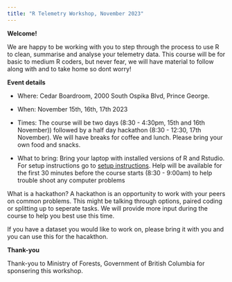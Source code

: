 ```yaml
---
title: "R Telemetry Workshop, November 2023"
---
```


**Welcome!**

We are happy to be working with you to step through the process to use R to clean, summarise and analyse your telemetry data.
This course will be for basic to medium R coders, but never fear, we will have material to follow along with and to take home so dont worry!

**Event details**

- Where: Cedar Boardroom, 2000 South Ospika Blvd, Prince George.

- When: November 15th, 16th, 17th 2023

- Times: The course will be two days (8:30 - 4:30pm, 15th and 16th November)) followed by a half day hackathon (8:30 - 12:30, 17th November). We will have breaks for coffee and lunch. Please bring your own food and snacks. 

- What to bring: Bring your laptop with installed versions of R and Rstudio. For setup instructions go to [setup instructions](00-intro-setup.qmd). Help will be available for the first 30 minutes before the course starts (8:30 - 9:00am) to help trouble shoot any computer problems


What is a hackathon? 
A hackathon is an opportunity to work with your peers on common problems. This might be talking through options, paired coding or splitting up to seperate tasks. We will provide more input during the course to help you best use this time. 

If you have a dataset you would like to work on, please bring it with you and you can use this for the hacakthon. 


**Thank-you**

Thank-you to Ministry of Forests, Government of British Columbia for sponsering this workshop. 
